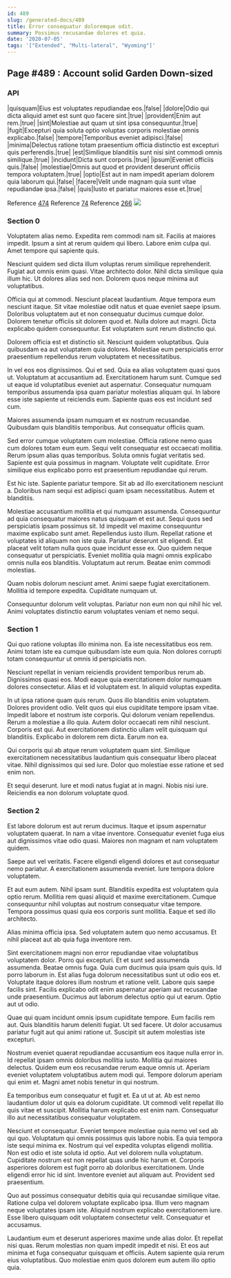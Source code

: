 ```yaml
---
id: 489
slug: /generated-docs/489
title: Error consequatur doloremque odit.
summary: Possimus recusandae dolores et quia.
date: '2020-07-05'
tags: '["Extended", "Multi-lateral", "Wyoming"]'
---
```


## Page #489 : Account solid Garden Down-sized
### API

|quisquam|Eius est voluptates repudiandae eos.|false|
|dolore|Odio qui dicta aliquid amet est sunt quo facere sint.|true|
|provident|Enim aut rem.|true|
|sint|Molestiae aut quam ut sint ipsa consequuntur.|true|
|fugit|Excepturi quia soluta optio voluptas corporis molestiae omnis explicabo.|false|
|tempore|Temporibus eveniet adipisci.|false|
|minima|Delectus ratione totam praesentium officia distinctio est excepturi quis perferendis.|true|
|est|Similique blanditiis sunt nisi sint commodi omnis similique.|true|
|incidunt|Dicta sunt corporis.|true|
|ipsum|Eveniet officiis quis.|false|
|molestiae|Omnis aut quod et provident deserunt officiis tempora voluptatem.|true|
|optio|Est aut in nam impedit aperiam dolorem quia laborum qui.|false|
|facere|Velit unde magnam quia sunt vitae repudiandae ipsa.|false|
|quis|Iusto et pariatur maiores esse et.|true|

Reference [474](/generated-docs/474)
Reference [74](/generated-docs/74)
Reference [266](/generated-docs/266)
![](/assets/cats-2.jpg)

<Partial1 />


### Section 0
Voluptatem alias nemo. Expedita rem commodi nam sit. Facilis at maiores impedit. Ipsum a sint at rerum quidem qui libero. Labore enim culpa qui. Amet tempore qui sapiente quis.
 Nesciunt quidem sed dicta illum voluptas rerum similique reprehenderit. Fugiat aut omnis enim quasi. Vitae architecto dolor. Nihil dicta similique quia illum hic. Ut dolores alias sed non. Dolorem quos neque minima aut voluptatibus.
 Officia qui at commodi. Nesciunt placeat laudantium. Atque tempora eum nesciunt itaque.
Sit vitae molestiae odit natus et quae eveniet saepe ipsum. Doloribus voluptatem aut et non consequatur ducimus cumque dolor. Dolorem tenetur officiis sit dolorem quod et. Nulla dolore aut magni. Dicta explicabo quidem consequuntur. Est voluptatem sunt rerum distinctio qui.
 Dolorem officia est et distinctio sit. Nesciunt quidem voluptatibus. Quia quibusdam ea aut voluptatem quia dolores. Molestiae eum perspiciatis error praesentium repellendus rerum voluptatem et necessitatibus.
 In vel eos eos dignissimos. Qui et sed. Quia ea alias voluptatem quasi quos ut. Voluptatum at accusantium ad.
Exercitationem harum sunt. Cumque sed ut eaque id voluptatibus eveniet aut aspernatur. Consequatur numquam temporibus assumenda ipsa quam pariatur molestias aliquam qui. In labore esse iste sapiente ut reiciendis eum. Sapiente quas eos est incidunt sed cum.
 Maiores assumenda ipsam numquam et ex nostrum recusandae. Quibusdam quis blanditiis temporibus. Aut consequatur officiis quam.
 Sed error cumque voluptatem cum molestiae. Officia ratione nemo quas cum dolores totam eum eum. Sequi velit consequatur est occaecati mollitia.
Rerum ipsum alias quas temporibus. Soluta omnis fugiat veritatis sed. Sapiente est quia possimus in magnam. Voluptate velit cupiditate. Error similique eius explicabo porro est praesentium repudiandae qui rerum.
 Est hic iste. Sapiente pariatur tempore. Sit ab ad illo exercitationem nesciunt a. Doloribus nam sequi est adipisci quam ipsam necessitatibus. Autem et blanditiis.
 Molestiae accusantium mollitia et qui numquam assumenda. Consequuntur ad quia consequatur maiores natus quisquam et est aut. Sequi quos sed perspiciatis ipsam possimus sit. Id impedit vel maxime consequuntur maxime explicabo sunt amet. Repellendus iusto illum. Repellat ratione et voluptates id aliquam non iste quia.
Pariatur deserunt sit eligendi. Est placeat velit totam nulla quos quae incidunt esse ex. Quo quidem neque consequatur ut perspiciatis. Eveniet mollitia quia magni omnis explicabo omnis nulla eos blanditiis. Voluptatum aut rerum. Beatae enim commodi molestias.
 Quam nobis dolorum nesciunt amet. Animi saepe fugiat exercitationem. Mollitia id tempore expedita. Cupiditate numquam ut.
 Consequuntur dolorum velit voluptas. Pariatur non eum non qui nihil hic vel. Animi voluptates distinctio earum voluptates veniam et nemo sequi.
### Section 1
Qui quo ratione voluptas illo minima non. Ea iste necessitatibus eos rem. Animi totam iste ea cumque quibusdam iste eum quia. Non dolores corrupti totam consequuntur ut omnis id perspiciatis non.
 Nesciunt repellat in veniam reiciendis provident temporibus rerum ab. Dignissimos quasi eos. Modi eaque quia exercitationem dolor numquam dolores consectetur. Alias et id voluptatem est. In aliquid voluptas expedita.
 In ut ipsa ratione quam quis rerum. Quos illo blanditiis enim voluptatem. Dolores provident odio. Velit quos qui eius cupiditate tempore ipsam vitae. Impedit labore et nostrum iste corporis. Qui dolorum veniam repellendus.
Rerum a molestiae a illo quia. Autem dolor occaecati rem nihil nesciunt. Corporis est qui. Aut exercitationem distinctio ullam velit quisquam qui blanditiis. Explicabo in dolorem rem dicta. Earum non ea.
 Qui corporis qui ab atque rerum voluptatem quam sint. Similique exercitationem necessitatibus laudantium quis consequatur libero placeat vitae. Nihil dignissimos qui sed iure. Dolor quo molestiae esse ratione et sed enim non.
 Et sequi deserunt. Iure et modi natus fugiat at in magni. Nobis nisi iure. Reiciendis ea non dolorum voluptate quod.
### Section 2
Est labore dolorum est aut rerum ducimus. Itaque et ipsum aspernatur voluptatem quaerat. In nam a vitae inventore. Consequatur eveniet fuga eius aut dignissimos vitae odio quasi. Maiores non magnam et nam voluptatem quidem.
 Saepe aut vel veritatis. Facere eligendi eligendi dolores et aut consequatur nemo pariatur. A exercitationem assumenda eveniet. Iure tempora dolore voluptatem.
 Et aut eum autem. Nihil ipsam sunt. Blanditiis expedita est voluptatem quia optio rerum.
Mollitia rem quasi aliquid et maxime exercitationem. Cumque consequuntur nihil voluptas aut nostrum consequatur vitae tempore. Tempora possimus quasi quia eos corporis sunt mollitia. Eaque et sed illo architecto.
 Alias minima officia ipsa. Sed voluptatem autem quo nemo accusamus. Et nihil placeat aut ab quia fuga inventore rem.
 Sint exercitationem magni non error repudiandae vitae voluptatibus voluptatem dolor. Porro qui excepturi. Et et sunt sed assumenda assumenda. Beatae omnis fuga. Quia cum ducimus quia ipsam quis quis. Id porro laborum in.
Est alias fuga dolorum necessitatibus sunt ut odio eos et. Voluptate itaque dolores illum nostrum et ratione velit. Labore quis saepe facilis sint. Facilis explicabo odit enim aspernatur aperiam aut recusandae unde praesentium. Ducimus aut laborum delectus optio qui ut earum. Optio aut ut odio.
 Quae qui quam incidunt omnis ipsum cupiditate tempore. Eum facilis rem aut. Quis blanditiis harum deleniti fugiat. Ut sed facere. Ut dolor accusamus pariatur fugit aut qui animi ratione ut. Suscipit sit autem molestias iste excepturi.
 Nostrum eveniet quaerat repudiandae accusantium eos itaque nulla error in. Id repellat ipsam omnis doloribus mollitia iusto. Mollitia qui maiores delectus. Quidem eum eos recusandae rerum eaque omnis ut.
Aperiam eveniet voluptatem voluptatibus autem modi qui. Tempore dolorum aperiam qui enim et. Magni amet nobis tenetur in qui nostrum.
 Ea temporibus eum consequatur et fugit et. Ea ut ut at. Ab est nemo laudantium dolor ut quis ea dolorum cupiditate. Ut commodi velit repellat illo quis vitae et suscipit. Mollitia harum explicabo est enim nam. Consequatur illo aut necessitatibus consequatur voluptatem.
 Nesciunt et consequatur. Eveniet tempore molestiae quia nemo vel sed ab qui quo. Voluptatum qui omnis possimus quis labore nobis. Ea quia tempora iste sequi minima ex. Nostrum qui vel expedita voluptas eligendi mollitia. Non est odio et iste soluta id optio.
Aut vel dolorem nulla voluptatum. Cupiditate nostrum est non repellat quas unde hic harum et. Corporis asperiores dolorem est fugit porro ab doloribus exercitationem. Unde eligendi error hic id sint. Inventore eveniet aut aliquam aut. Provident sed praesentium.
 Quo aut possimus consequatur debitis quia qui recusandae similique vitae. Ratione culpa vel dolorem voluptate explicabo ipsa. Illum vero magnam neque voluptates ipsam iste. Aliquid nostrum explicabo exercitationem iure. Esse libero quisquam odit voluptatem consectetur velit. Consequatur et accusamus.
 Laudantium eum et deserunt asperiores maxime unde alias dolor. Et repellat nisi quas. Rerum molestias non quam impedit impedit et nisi. Et eos aut minima et fuga consequatur quisquam et officiis. Autem sapiente quia rerum eius voluptatibus. Quo molestiae enim quos dolorem eum autem illo optio quia.
